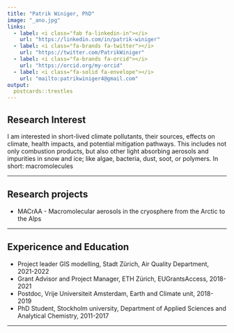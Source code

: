 ```yaml
---
title: "Patrik Winiger, PhD"
image: "_ano.jpg"
links:
  - label: <i class="fab fa-linkedin-in"></i>
    url: "https://linkedin.com/in/patrik-winiger"
  - label: <i class="fa-brands fa-twitter"></i>
    url: "https://twitter.com/PatrikWiniger"
  - label: <i class="fa-brands fa-orcid"></i>
    url: "https://orcid.org/my-orcid"
  - label: <i class="fa-solid fa-envelope"></i>
    url: "mailto:patrikwiniger4@gmail.com"
output:
  postcards::trestles
---
```


## Research Interest  
I am interested in short-lived climate pollutants, their sources, effects on climate, health impacts, and potential mitigation pathways. This includes not only combustion products, but also other light absorbing aerosols and impurities in snow and ice; like algae, bacteria, dust, soot, or polymers. In short: macromolecules

---  

## Research projects  
* MACrAA - Macromolecular aerosols in the cryosphere from the Arctic to the Alps

---  

## Expericence and Education
* Project leader GIS modelling, Stadt Zürich, Air Quality Department, 2021-2022  
* Grant Advisor and Project Manager, ETH Zürich, EUGrantsAccess, 2018-2021  
* Postdoc, Vrije Universiteit Amsterdam, Earth and Climate unit, 2018-2019  
* PhD Student, Stockholm university, Department of Applied Sciences and Analytical Chemistry, 2011-2017  

---  

